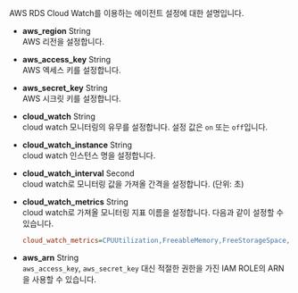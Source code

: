 AWS RDS Cloud Watch를 이용하는 에이전트 설정에 대한 설명입니다.

* **aws_region** <span class='type'>String</span><br/>
AWS 리전을 설정합니다.

* **aws_access_key** <span class='type'>String</span><br/>
AWS 엑세스 키를 설정합니다.

* **aws_secret_key** <span class='type'>String</span><br/>
AWS 시크릿 키를 설정합니다.

* **cloud_watch** <span class='type'>String</span><br/>
cloud watch 모니터링의 유무를 설정합니다. 설정 값은 `on` 또는 `off`입니다.

* **cloud_watch_instance** <span class='type'>String</span><br/>
cloud watch 인스턴스 명을 설정합니다.

* **cloud_watch_interval** <span class='type'>Second</span><br/>
cloud watch로 모니터링 값을 가져올 간격을 설정합니다. (단위: 초)

* **cloud_watch_metrics** <span class='type'>String</span><br/>
cloud watch로 가져올 모니터링 지표 이름을 설정합니다. 다음과 같이 설정할 수 있습니다.

  ```ini
  cloud_watch_metrics=CPUUtilization,FreeableMemory,FreeStorageSpace,NetworkTransmitThroughput,NetworkReceiveThroughput
  ```

* **aws_arn** <span class='type'>String</span><br/>
`aws_access_key`, `aws_secret_key` 대신 적절한 권한을 가진 IAM ROLE의 ARN을 사용할 수 있습니다.
